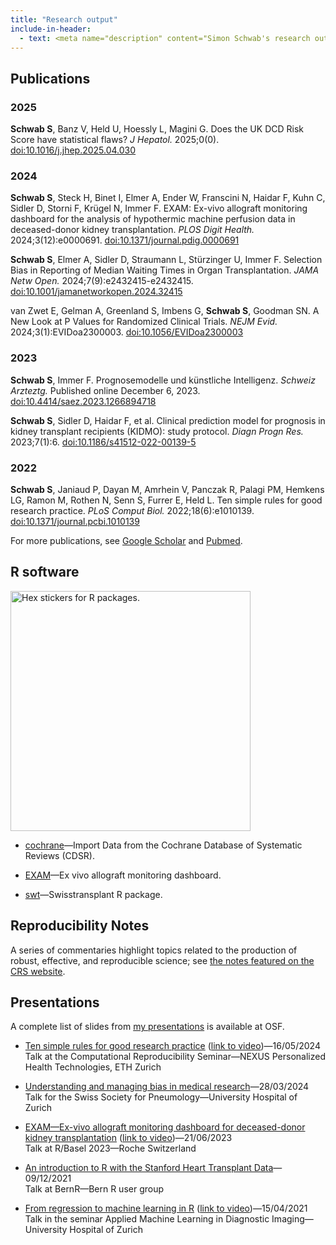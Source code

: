 ```yaml
---
title: "Research output"
include-in-header:
  - text: <meta name="description" content="Simon Schwab's research output.">
---
```


## Publications

### 2025
**Schwab S**, Banz V, Held U, Hoessly L, Magini G. Does the UK DCD Risk Score have statistical flaws? *J Hepatol.* 2025;0(0). [doi:10.1016/j.jhep.2025.04.030](https://doi.org/10.1016/j.jhep.2025.04.030)

### 2024
**Schwab S**, Steck H, Binet I, Elmer A, Ender W, Franscini N, Haidar F, Kuhn C, Sidler D, Storni F, Krügel N, Immer F. EXAM: Ex-vivo allograft monitoring dashboard for the analysis of hypothermic machine perfusion data in deceased-donor kidney transplantation. *PLOS Digit Health.* 2024;3(12):e0000691. [doi:10.1371/journal.pdig.0000691](http://dx.doi.org/10.1371/journal.pdig.0000691)

**Schwab S**, Elmer A, Sidler D, Straumann L, Stürzinger U, Immer F. Selection Bias in Reporting of Median Waiting Times in Organ Transplantation. *JAMA Netw Open.* 2024;7(9):e2432415-e2432415. [doi:10.1001/jamanetworkopen.2024.32415](https://doi.org/10.1001/jamanetworkopen.2024.32415)

van Zwet E, Gelman A, Greenland S, Imbens G, **Schwab S**, Goodman SN. A New Look at P Values for Randomized Clinical Trials. *NEJM Evid.* 2024;3(1):EVIDoa2300003. [doi:10.1056/EVIDoa2300003](https://doi.org/10.1056/EVIDoa2300003)

### 2023
**Schwab S**, Immer F. Prognosemodelle und künstliche Intelligenz. *Schweiz Arzteztg.* Published online December 6, 2023. [doi:10.4414/saez.2023.1266894718](https://doi.org/10.4414/saez.2023.1266894718)

**Schwab S**, Sidler D, Haidar F, et al. Clinical prediction model for prognosis in kidney transplant recipients (KIDMO): study protocol. *Diagn Progn Res.* 2023;7(1):6. [doi:10.1186/s41512-022-00139-5](https://doi.org/10.1186/s41512-022-00139-5)

### 2022
**Schwab S**, Janiaud P, Dayan M, Amrhein V, Panczak R, Palagi PM, Hemkens LG, Ramon M, Rothen N, Senn S, Furrer E, Held L. Ten simple rules for good research practice. *PLoS Comput Biol.* 2022;18(6):e1010139. [doi:10.1371/journal.pcbi.1010139](http://dx.doi.org/10.1371/journal.pcbi.1010139)

For more publications, see [Google Scholar](https://scholar.google.ch/citations?user=uR1_O0UAAAAJ) and [Pubmed](https://pubmed.ncbi.nlm.nih.gov/?term=Schwab+Simon%5BAuthor%5D+AND+%28+Zurich%5BAffiliation%5D+OR+Bern%5BAffiliation%5D+OR+Warwick%5BAffiliation%5D+OR+Oxford%5BAffiliation%5D+%29&sort=date).

## R software

![](images/hex-stickers.png){width="4in" alt="Hex stickers for R packages."}

* [cochrane](https://github.com/schw4b/cochrane)---Import Data from the Cochrane Database of Systematic Reviews (CDSR).

* [EXAM](https://github.com/Swisstransplant/EXAM)---Ex vivo allograft monitoring dashboard.

* [swt](https://github.com/Swisstransplant/swt)---Swisstransplant R package.

## Reproducibility Notes

A series of commentaries highlight topics related to the production of robust, effective, and reproducible science; see [the notes featured on the CRS website](https://www.crs.uzh.ch/en/resources/CRS-Reproducibility-Notes.html).

## Presentations

A complete list of slides from [my presentations](https://osf.io/a3g5c/) is available at OSF.

* [Ten simple rules for good research practice](https://osf.io/zrqta/) ([link to video](https://www.youtube.com/watch?v=IFIq0EMl3eM))---16/05/2024\
Talk at the Computational Reproducibility Seminar---NEXUS Personalized Health Technologies, ETH Zurich\

* [Understanding and managing bias in medical research](https://osf.io/yh76a/)---28/03/2024\
Talk for the Swiss Society for Pneumology---University Hospital of Zurich

* [EXAM---Ex-vivo allograft monitoring dashboard for deceased-donor kidney transplantation](https://osf.io/8kbt2/) ([link to video](https://youtu.be/0cvZDnkeKPk?si=pp9PGFDCoy0L2AWh))---21/06/2023\
Talk at R/Basel 2023---Roche Switzerland\

* [An introduction to R with the Stanford Heart Transplant Data](https://osf.io/6mcah/)---09/12/2021\
Talk at BernR---Bern R user group

* [From regression to machine learning in R](https://osf.io/rua6x/) ([link to video](https://www.youtube.com/watch?v=h5A1v678Djk))---15/04/2021\
Talk in the seminar Applied Machine Learning in Diagnostic Imaging---University Hospital of Zurich\
